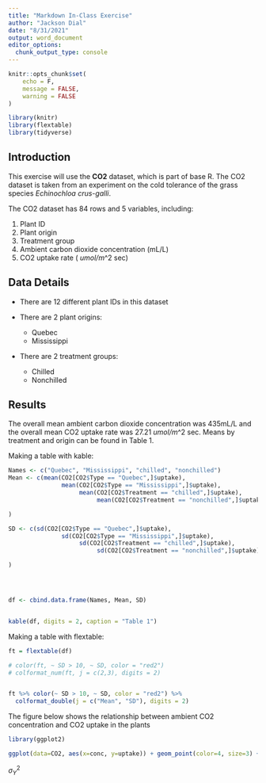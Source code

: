 ```yaml
---
title: "Markdown In-Class Exercise"
author: "Jackson Dial"
date: "8/31/2021"
output: word_document
editor_options: 
  chunk_output_type: console
---
```


```r
knitr::opts_chunk$set(
	echo = F,
	message = FALSE,
	warning = FALSE
)
```

```r
library(knitr)
library(flextable)
library(tidyverse)
```

## Introduction

This exercise will use the **CO2** dataset, which is part of base R. The CO2 dataset is taken from an experiment on the cold tolerance of the grass species _Echinochloa crus-galli_.

The CO2 dataset has 84 rows and 5 variables, including:

1. Plant ID
2. Plant origin
3. Treatment group
4. Ambient carbon dioxide concentration (mL/L)
5. CO2 uptake rate ( _umol/m_^2 sec)  


## Data Details

* There are 12 different plant IDs in this dataset

* There are 2 plant origins:
  + Quebec
  + Mississippi

* There are 2 treatment groups:
  + Chilled
  + Nonchilled

\pagebreak
  
## Results

The overall mean ambient carbon dioxide concentration was 435mL/L and the overall mean CO2 uptake rate was 27.21 _umol/m_^2 sec. Means by treatment and origin can be found in Table 1.

Making a table with kable:

```r
Names <- c("Quebec", "Mississippi", "chilled", "nonchilled")
Mean <- c(mean(CO2[CO2$Type == "Quebec",]$uptake),
               mean(CO2[CO2$Type == "Mississippi",]$uptake),
                    mean(CO2[CO2$Treatment == "chilled",]$uptake),
                         mean(CO2[CO2$Treatment == "nonchilled",]$uptake)

)

SD <- c(sd(CO2[CO2$Type == "Quebec",]$uptake),
               sd(CO2[CO2$Type == "Mississippi",]$uptake),
                    sd(CO2[CO2$Treatment == "chilled",]$uptake),
                         sd(CO2[CO2$Treatment == "nonchilled",]$uptake)

)




df <- cbind.data.frame(Names, Mean, SD)


kable(df, digits = 2, caption = "Table 1")
```

Making a table with flextable:

```r
ft = flextable(df)

# color(ft, ~ SD > 10, ~ SD, color = "red2")
# colformat_num(ft, j = c(2,3), digits = 2)


ft %>% color(~ SD > 10, ~ SD, color = "red2") %>% 
  colformat_double(j = c("Mean", "SD"), digits = 2) 
```

\pagebreak

The figure below shows the relationship between ambient CO2 concentration and CO2 uptake in the plants

```r
library(ggplot2)

ggplot(data=CO2, aes(x=conc, y=uptake)) + geom_point(color=4, size=3) + labs(x="CO2 Concentration", y="CO2 Uptake", title="Figure 1. CO2 concentration and uptake") + theme_bw()

```


$\sigma_Y^2$

